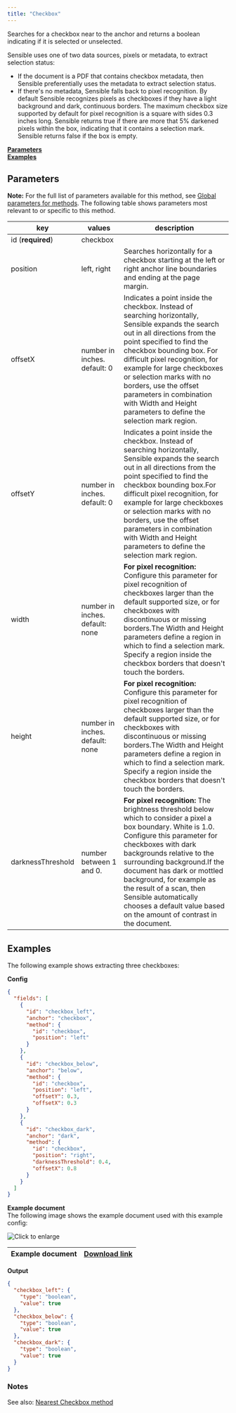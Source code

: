 ```yaml
---
title: "Checkbox"
---
```


Searches for a checkbox near to the anchor and returns a boolean indicating if it is selected or unselected. 

Sensible uses one of two data sources, pixels or metadata, to extract selection status:

* If the document is a PDF that contains checkbox metadata, then Sensible preferentially uses the metadata to extract selection status.
* If there's no metadata, Sensible falls back to pixel recognition. By default Sensible recognizes pixels as checkboxes if they have a light background and dark, continuous borders. The maximum checkbox size supported by default for pixel recognition is a square with sides 0.3 inches long. Sensible returns true if there are more that 5% darkened pixels within the box, indicating that it contains a selection mark. Sensible returns false if the box is empty.

[**Parameters**](/senseml-reference/methods/checkbox#parameters)  
[**Examples**](/senseml-reference/methods/checkbox#examples)

## Parameters

**Note:** For the full list of parameters available for this method, see [Global parameters for methods](/senseml-reference/field-query-object/method#global-parameters-for-methods). The following table shows parameters most relevant to or specific to this method.

| key               | values                          | description                                                                                                                                                                                                                                                                                                                                                                                                       |
| ----------------- | ------------------------------- | ----------------------------------------------------------------------------------------------------------------------------------------------------------------------------------------------------------------------------------------------------------------------------------------------------------------------------------------------------------------------------------------------------------------- |
| id (**required**) | checkbox                        |                                                                                                                                                                                                                                                                                                                                                                                                                   |
| position          | left, right                     | Searches horizontally for a checkbox starting at the left or right anchor line boundaries and ending at the page margin.                                                                                                                                                                                                                                                                                          |
| offsetX           | number in inches. default: 0    | Indicates a point inside the checkbox. Instead of searching horizontally, Sensible expands the search out in all directions from the point specified to find the checkbox bounding box. For difficult pixel recognition, for example for large checkboxes or selection marks with no borders, use the offset parameters in combination with Width and Height parameters to define the selection mark region.      |
| offsetY           | number in inches. default: 0    | Indicates a point inside the checkbox. Instead of searching horizontally, Sensible expands the search out in all directions from the point specified to find the checkbox bounding box.For difficult pixel recognition, for example for large checkboxes or selection marks with no borders, use the offset parameters in combination with Width and Height parameters to define the selection mark region.       |
| width             | number in inches. default: none | **For pixel recognition:** Configure this parameter for pixel recognition of checkboxes larger than the default supported size, or for checkboxes with discontinuous or missing borders.The Width and Height parameters define a region in which to find a selection mark. Specify a region inside the checkbox borders that doesn't touch the borders.                                                           |
| height            | number in inches. default: none | **For pixel recognition:** Configure this parameter for pixel recognition of checkboxes larger than the default supported size, or for checkboxes with discontinuous or missing borders.The Width and Height parameters define a region in which to find a selection mark. Specify a region inside the checkbox borders that doesn't touch the borders.                                                           |
| darknessThreshold | number between 1 and 0.         | **For pixel recognition:** The brightness threshold below which to consider a pixel a box boundary. White is 1.0\. Configure this parameter for checkboxes with dark backgrounds relative to the surrounding background.If the document has dark or mottled background, for example as the result of a scan, then Sensible automatically chooses a default value based on the amount of contrast in the document. |

## Examples

The following example shows extracting three checkboxes:

**Config**

```JSON JSON 
{
  "fields": [
    {
      "id": "checkbox_left",
      "anchor": "checkbox",
      "method": {
        "id": "checkbox",
        "position": "left"
      }
    },
    {
      "id": "checkbox_below",
      "anchor": "below",
      "method": {
        "id": "checkbox",
        "position": "left",
        "offsetY": 0.3,
        "offsetX": 0.3
      }
    },
    {
      "id": "checkbox_dark",
      "anchor": "dark",
      "method": {
        "id": "checkbox",
        "position": "right",
        "darknessThreshold": 0.4,
        "offsetX": 0.8
      }
    }
  ]
}
```
**Example document**  
The following image shows the example document used with this example config:

![Click to enlarge](/assets/v0/images/screenshots/checkbox.png)

| Example document | [Download link](https://raw.githubusercontent.com/sensible-hq/sensible-docs/main/readme-sync/assets/v0/pdfs/checkbox.pdf) |
| ---------------- | ------------------------------------------------------------------------------------------------------------------------- |

**Output**

```JSON JSON 
{
  "checkbox_left": {
    "type": "boolean",
    "value": true
  },
  "checkbox_below": {
    "type": "boolean",
    "value": true
  },
  "checkbox_dark": {
    "type": "boolean",
    "value": true
  }
}
```
### Notes

See also: [Nearest Checkbox method](/senseml-reference/methods/nearest-checkbox)